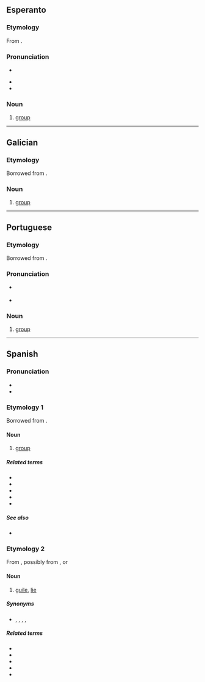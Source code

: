 ==Esperanto==

===Etymology===
From {{der|eo|it|gruppo}}.

===Pronunciation===
* {{audio|LL-Q143 (epo)-Lepticed7-grupo.wav|Audio|lang=eo}}

* {{IPA|/ˈɡrupo/|lang=eo}}
* {{hyphenation|gru|po|lang=eo}}

===Noun===
{{eo-head}}

# [[group]]

----

==Galician==

===Etymology===
Borrowed from {{bor|gl|it|gruppo}}.

===Noun===
{{gl-noun|m}}

# [[group]]

----

==Portuguese==

===Etymology===
Borrowed from {{bor|pt|it|gruppo}}.

===Pronunciation===
* {{a|PT}} {{IPA|/ˈɡɾu.pu/|lang=pt}}
* {{hyphenation|gru|po|lang=pt}}

===Noun===
{{pt-noun|m}}

# [[group]]

----

==Spanish==

===Pronunciation===
* {{es-IPA}}
* {{hyphenation|gru|po|lang=es}}

===Etymology 1===
Borrowed from {{bor|es|it|gruppo}}.

====Noun====
{{es-noun|m}}

# [[group]]

=====Related terms=====
* {{l|es|agrupar}}
* {{l|es|grupa}}
* {{l|es|grupal|pos=a}}
* {{l|es|grupada}}
* {{l|es|grupero}}

=====See also=====
* {{l|es|banda|g=f}}

===Etymology 2===
From {{cog|Lunfardo|-}}, possibly from {{der|es|fr|croupier}}, or {{der|es|it|groppo}}

====Noun====
{{es-noun|m}}

# {{lb|es|Chile|Argentina|Uruguay|colloquial}} [[guile]], [[lie]]

=====Synonyms=====
* {{sense|lie}} {{l|es|patraña}}, {{l|es|mentira}}, {{l|es|chamullo}}, {{l|es|cuento}}, {{l|es|embuste}}

=====Related terms=====
* {{l|es|grupiento}}
* {{l|es|grupí}}
* {{l|es|engrupido}}
* {{l|es|engrupir}}
* {{l|es|engrupo}}